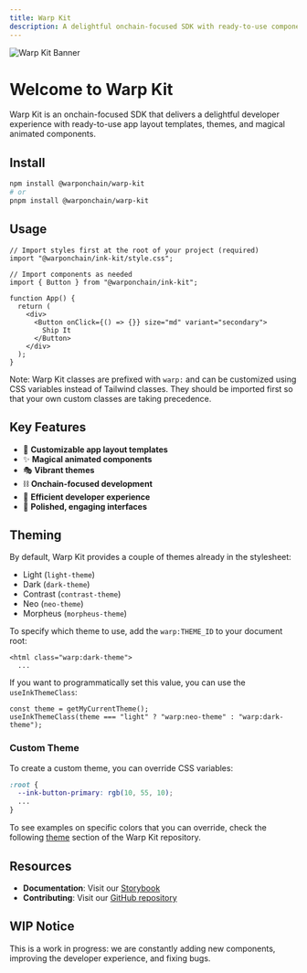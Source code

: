 ```yaml
---
title: Warp Kit
description: A delightful onchain-focused SDK with ready-to-use components and themes
---
```



<div className="w-full rounded-xl overflow-hidden my-8">
  <Image
    src="/images/banner.webp"
    alt="Warp Kit Banner"
    width={1200}
    height={400}
    priority
  />
</div>

# Welcome to Warp Kit

Warp Kit is an onchain-focused SDK that delivers a delightful developer experience with ready-to-use app layout templates, themes, and magical animated components.

## Install

```bash
npm install @warponchain/warp-kit
# or
pnpm install @warponchain/warp-kit
```

## Usage

```tsx
// Import styles first at the root of your project (required)
import "@warponchain/ink-kit/style.css";
```

```tsx
// Import components as needed
import { Button } from "@warponchain/ink-kit";

function App() {
  return (
    <div>
      <Button onClick={() => {}} size="md" variant="secondary">
        Ship It
      </Button>
    </div>
  );
}
```

Note: Warp Kit classes are prefixed with `warp:` and can be customized using CSS variables instead of Tailwind classes. They should be imported first so that your own custom classes are taking precedence.

## Key Features

- 🎨 **Customizable app layout templates**
- ✨ **Magical animated components**
- 🎭 **Vibrant themes**
- ⛓️ **Onchain-focused development**
- 🚀 **Efficient developer experience**
- 📱 **Polished, engaging interfaces**

## Theming

By default, Warp Kit provides a couple of themes already in the stylesheet:

- Light (`light-theme`)
- Dark (`dark-theme`)
- Contrast (`contrast-theme`)
- Neo (`neo-theme`)
- Morpheus (`morpheus-theme`)

To specify which theme to use, add the `warp:THEME_ID` to your document root:

```tsx
<html class="warp:dark-theme">
  ...
```

If you want to programmatically set this value, you can use the `useInkThemeClass`:

```tsx
const theme = getMyCurrentTheme();
useInkThemeClass(theme === "light" ? "warp:neo-theme" : "warp:dark-theme");
```

### Custom Theme

To create a custom theme, you can override CSS variables:

```css
:root {
  --ink-button-primary: rgb(10, 55, 10);
  ...
}
```

To see examples on specific colors that you can override, check the following [theme](https://github.com/WarpOnChain/ink-kit/tree/main/src/styles/theme) section of the Warp Kit repository.

## Resources

- **Documentation**: Visit our [Storybook](https://ink-kit.inkonchain.com/)
- **Contributing**: Visit our [GitHub repository](https://github.com/WarpOnChain/ink-kit)

## WIP Notice

This is a work in progress: we are constantly adding new components, improving the developer experience, and fixing bugs.
